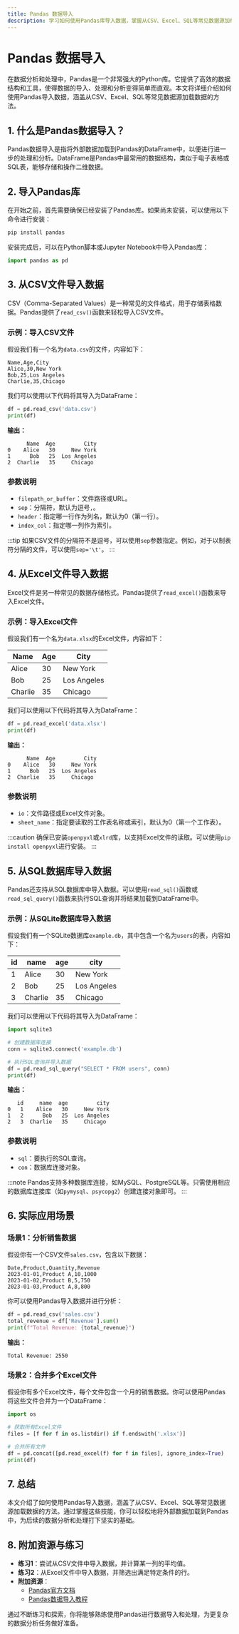```yaml
---
title: Pandas 数据导入
description: 学习如何使用Pandas库导入数据，掌握从CSV、Excel、SQL等常见数据源加载数据的方法。
---
```


# Pandas 数据导入

在数据分析和处理中，Pandas是一个非常强大的Python库。它提供了高效的数据结构和工具，使得数据的导入、处理和分析变得简单而直观。本文将详细介绍如何使用Pandas导入数据，涵盖从CSV、Excel、SQL等常见数据源加载数据的方法。

## 1. 什么是Pandas数据导入？

Pandas数据导入是指将外部数据加载到Pandas的DataFrame中，以便进行进一步的处理和分析。DataFrame是Pandas中最常用的数据结构，类似于电子表格或SQL表，能够存储和操作二维数据。

## 2. 导入Pandas库

在开始之前，首先需要确保已经安装了Pandas库。如果尚未安装，可以使用以下命令进行安装：

```bash
pip install pandas
```

安装完成后，可以在Python脚本或Jupyter Notebook中导入Pandas库：

```python
import pandas as pd
```

## 3. 从CSV文件导入数据

CSV（Comma-Separated Values）是一种常见的文件格式，用于存储表格数据。Pandas提供了`read_csv()`函数来轻松导入CSV文件。

### 示例：导入CSV文件

假设我们有一个名为`data.csv`的文件，内容如下：

```csv
Name,Age,City
Alice,30,New York
Bob,25,Los Angeles
Charlie,35,Chicago
```

我们可以使用以下代码将其导入为DataFrame：

```python
df = pd.read_csv('data.csv')
print(df)
```

**输出：**

```
      Name  Age         City
0    Alice   30     New York
1      Bob   25  Los Angeles
2  Charlie   35     Chicago
```

### 参数说明

- `filepath_or_buffer`：文件路径或URL。
- `sep`：分隔符，默认为逗号`,`。
- `header`：指定哪一行作为列名，默认为0（第一行）。
- `index_col`：指定哪一列作为索引。

:::tip
如果CSV文件的分隔符不是逗号，可以使用`sep`参数指定。例如，对于以制表符分隔的文件，可以使用`sep='\t'`。
:::

## 4. 从Excel文件导入数据

Excel文件是另一种常见的数据存储格式。Pandas提供了`read_excel()`函数来导入Excel文件。

### 示例：导入Excel文件

假设我们有一个名为`data.xlsx`的Excel文件，内容如下：

| Name    | Age | City         |
|---------|-----|--------------|
| Alice   | 30  | New York     |
| Bob     | 25  | Los Angeles  |
| Charlie | 35  | Chicago      |

我们可以使用以下代码将其导入为DataFrame：

```python
df = pd.read_excel('data.xlsx')
print(df)
```

**输出：**

```
      Name  Age         City
0    Alice   30     New York
1      Bob   25  Los Angeles
2  Charlie   35     Chicago
```

### 参数说明

- `io`：文件路径或Excel文件对象。
- `sheet_name`：指定要读取的工作表名称或索引，默认为0（第一个工作表）。

:::caution
确保已安装`openpyxl`或`xlrd`库，以支持Excel文件的读取。可以使用`pip install openpyxl`进行安装。
:::

## 5. 从SQL数据库导入数据

Pandas还支持从SQL数据库中导入数据。可以使用`read_sql()`函数或`read_sql_query()`函数来执行SQL查询并将结果加载到DataFrame中。

### 示例：从SQLite数据库导入数据

假设我们有一个SQLite数据库`example.db`，其中包含一个名为`users`的表，内容如下：

| id | name    | age | city         |
|----|---------|-----|--------------|
| 1  | Alice   | 30  | New York     |
| 2  | Bob     | 25  | Los Angeles  |
| 3  | Charlie | 35  | Chicago      |

我们可以使用以下代码将其导入为DataFrame：

```python
import sqlite3

# 创建数据库连接
conn = sqlite3.connect('example.db')

# 执行SQL查询并导入数据
df = pd.read_sql_query("SELECT * FROM users", conn)
print(df)
```

**输出：**

```
   id     name  age         city
0   1    Alice   30     New York
1   2      Bob   25  Los Angeles
2   3  Charlie   35     Chicago
```

### 参数说明

- `sql`：要执行的SQL查询。
- `con`：数据库连接对象。

:::note
Pandas支持多种数据库连接，如MySQL、PostgreSQL等。只需使用相应的数据库连接库（如`pymysql`、`psycopg2`）创建连接对象即可。
:::

## 6. 实际应用场景

### 场景1：分析销售数据

假设你有一个CSV文件`sales.csv`，包含以下数据：

```csv
Date,Product,Quantity,Revenue
2023-01-01,Product A,10,1000
2023-01-02,Product B,5,750
2023-01-03,Product A,8,800
```

你可以使用Pandas导入数据并进行分析：

```python
df = pd.read_csv('sales.csv')
total_revenue = df['Revenue'].sum()
print(f"Total Revenue: {total_revenue}")
```

**输出：**

```
Total Revenue: 2550
```

### 场景2：合并多个Excel文件

假设你有多个Excel文件，每个文件包含一个月的销售数据。你可以使用Pandas将这些文件合并为一个DataFrame：

```python
import os

# 获取所有Excel文件
files = [f for f in os.listdir() if f.endswith('.xlsx')]

# 合并所有文件
df = pd.concat([pd.read_excel(f) for f in files], ignore_index=True)
print(df)
```

## 7. 总结

本文介绍了如何使用Pandas导入数据，涵盖了从CSV、Excel、SQL等常见数据源加载数据的方法。通过掌握这些技能，你可以轻松地将外部数据加载到Pandas中，为后续的数据分析和处理打下坚实的基础。

## 8. 附加资源与练习

- **练习1**：尝试从CSV文件中导入数据，并计算某一列的平均值。
- **练习2**：从Excel文件中导入数据，并筛选出满足特定条件的行。
- **附加资源**：
  - [Pandas官方文档](https://pandas.pydata.org/pandas-docs/stable/)
  - [Pandas数据导入教程](https://realpython.com/pandas-read-write-files/)

通过不断练习和探索，你将能够熟练使用Pandas进行数据导入和处理，为更复杂的数据分析任务做好准备。